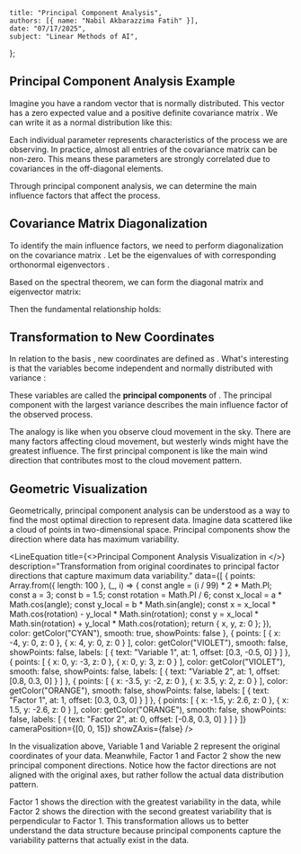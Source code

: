     title: "Principal Component Analysis",
    authors: [{ name: "Nabil Akbarazzima Fatih" }],
    date: "07/17/2025",
    subject: "Linear Methods of AI",
};


## Principal Component Analysis Example

Imagine you have a random vector <InlineMath math="x \in \mathbb{R}^n" /> that is normally distributed. This vector has a zero expected value <InlineMath math="0 \in \mathbb{R}^n" /> and a positive definite covariance matrix <InlineMath math="C \in \mathbb{R}^{n \times n}" />. We can write it as a normal distribution like this:

<MathContainer>
<BlockMath math="x \sim N(0, C)" />
</MathContainer>

Each individual parameter <InlineMath math="x_i" /> represents characteristics of the process we are observing. In practice, almost all entries of the covariance matrix <InlineMath math="C" /> can be non-zero. This means these parameters are strongly correlated due to covariances in the off-diagonal elements.

Through principal component analysis, we can determine the main influence factors that affect the process.

## Covariance Matrix Diagonalization

To identify the main influence factors, we need to perform diagonalization on the covariance matrix <InlineMath math="C" />. Let <InlineMath math="\lambda_1 \geq \ldots \geq \lambda_n > 0" /> be the eigenvalues of <InlineMath math="C" /> with corresponding orthonormal eigenvectors <InlineMath math="v_1, \ldots, v_n" />.

Based on the spectral theorem, we can form the diagonal matrix and eigenvector matrix:

<MathContainer>
<BlockMath math="\Lambda = \begin{pmatrix} \lambda_1 & & 0 \\ & \ddots & \\ 0 & & \lambda_n \end{pmatrix}" />
<BlockMath math="S = (v_1 \quad \ldots \quad v_n)" />
</MathContainer>

Then the fundamental relationship holds:

<MathContainer>
<BlockMath math="\Lambda = S^T \cdot C \cdot S" />
</MathContainer>

## Transformation to New Coordinates

In relation to the basis <InlineMath math="v_1, \ldots, v_n" />, new coordinates are defined as <InlineMath math="y = S^T x" />. What's interesting is that the variables <InlineMath math="y_i" /> become independent and normally distributed with variance <InlineMath math="\lambda_i" />:

<MathContainer>
<BlockMath math="y_i \sim N(0, \lambda_i), \quad i = 1, \ldots, n" />
</MathContainer>

These variables <InlineMath math="y_i" /> are called the **principal components** of <InlineMath math="x" />. The principal component with the largest variance <InlineMath math="\lambda_i" /> describes the main influence factor of the observed process.

The analogy is like when you observe cloud movement in the sky. There are many factors affecting cloud movement, but westerly winds might have the greatest influence. The first principal component is like the main wind direction that contributes most to the cloud movement pattern.

## Geometric Visualization

Geometrically, principal component analysis can be understood as a way to find the most optimal direction to represent data. Imagine data scattered like a cloud of points in two-dimensional space. Principal components show the direction where data has maximum variability.

<LineEquation
  title={<>Principal Component Analysis Visualization in <InlineMath math="\mathbb{R}^2" /></>}
  description="Transformation from original coordinates to principal factor directions that capture maximum data variability."
  data={[
    {
      points: Array.from({ length: 100 }, (_, i) => {
        const angle = (i / 99) * 2 * Math.PI;
        const a = 3;
        const b = 1.5;
        const rotation = Math.PI / 6;
        const x_local = a * Math.cos(angle);
        const y_local = b * Math.sin(angle);
        const x = x_local * Math.cos(rotation) - y_local * Math.sin(rotation);
        const y = x_local * Math.sin(rotation) + y_local * Math.cos(rotation);
        return { x, y, z: 0 };
      }),
      color: getColor("CYAN"),
      smooth: true,
      showPoints: false
    },
    {
      points: [
        { x: -4, y: 0, z: 0 },
        { x: 4, y: 0, z: 0 }
      ],
      color: getColor("VIOLET"),
      smooth: false,
      showPoints: false,
      labels: [
        {
          text: "Variable 1",
          at: 1,
          offset: [0.3, -0.5, 0]
        }
      ]
    },
    {
      points: [
        { x: 0, y: -3, z: 0 },
        { x: 0, y: 3, z: 0 }
      ],
      color: getColor("VIOLET"),
      smooth: false,
      showPoints: false,
      labels: [
        {
          text: "Variable 2",
          at: 1,
          offset: [0.8, 0.3, 0]
        }
      ]
    },
    {
      points: [
        { x: -3.5, y: -2, z: 0 },
        { x: 3.5, y: 2, z: 0 }
      ],
      color: getColor("ORANGE"),
      smooth: false,
      showPoints: false,
      labels: [
        {
          text: "Factor 1",
          at: 1,
          offset: [0.3, 0.3, 0]
        }
      ]
    },
    {
      points: [
        { x: -1.5, y: 2.6, z: 0 },
        { x: 1.5, y: -2.6, z: 0 }
      ],
      color: getColor("ORANGE"),
      smooth: false,
      showPoints: false,
      labels: [
        {
          text: "Factor 2",
          at: 0,
          offset: [-0.8, 0.3, 0]
        }
      ]
    }
  ]}
  cameraPosition={[0, 0, 15]}
  showZAxis={false}
/>

In the visualization above, Variable 1 and Variable 2 represent the original coordinates of your data. Meanwhile, Factor 1 and Factor 2 show the new principal component directions. Notice how the factor directions are not aligned with the original axes, but rather follow the actual data distribution pattern.

Factor 1 shows the direction with the greatest variability in the data, while Factor 2 shows the direction with the second greatest variability that is perpendicular to Factor 1. This transformation allows us to better understand the data structure because principal components capture the variability patterns that actually exist in the data.